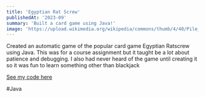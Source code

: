 ```yaml
---
title: 'Egyptian Rat Screw'
publishedAt: '2023-09'
summary: 'Built a card game using Java!'
image: 'https://upload.wikimedia.org/wikipedia/commons/thumb/4/40/Pile_of_playing_cards.jpg/1200px-Pile_of_playing_cards.jpg'
---
```


Created an automatic game of the popular card game Egyptian Ratscrew using Java. This was for a course assignment but it taught be a lot about patience and debugging.
I also had never heard of the game until creating it so it was fun to learn something other than blackjack

[See my code here](https://github.com/MagPie0/Egyptian-Ratscrew)

#Java